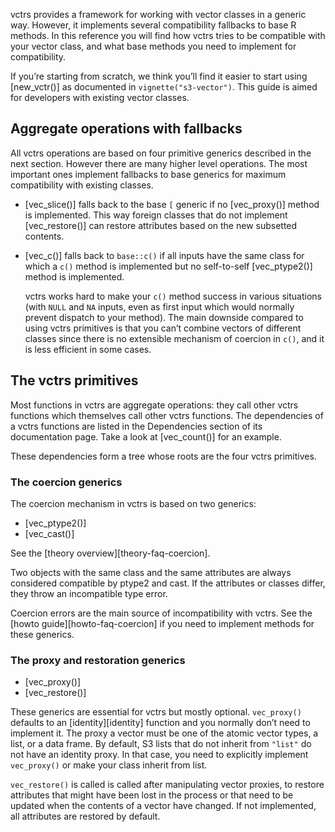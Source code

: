 
vctrs provides a framework for working with vector classes in a generic way. However, it implements several compatibility fallbacks to base R methods. In this reference you will find how vctrs tries to be compatible with your vector class, and what base methods you need to implement for compatibility.

If you're starting from scratch, we think you'll find it easier to start using [new_vctr()] as documented in `vignette("s3-vector")`. This guide is aimed for developers with existing vector classes.


## Aggregate operations with fallbacks

All vctrs operations are based on four primitive generics described in the next section. However there are many higher level operations. The most important ones implement fallbacks to base generics for maximum compatibility with existing classes.

- [vec_slice()] falls back to the base `[` generic if no [vec_proxy()] method is implemented. This way foreign classes  that do not implement [vec_restore()] can restore attributes based on the new subsetted contents.

- [vec_c()] falls back to `base::c()` if all inputs have the same class for which a `c()` method is implemented but no self-to-self [vec_ptype2()] method is implemented.

  vctrs works hard to make your `c()` method success in various situations (with `NULL` and `NA` inputs, even as first input which would normally prevent dispatch to your method). The main downside compared to using vctrs primitives is that you can't combine vectors of different classes since there is no extensible mechanism of coercion in `c()`, and it is less efficient in some cases.


## The vctrs primitives

Most functions in vctrs are aggregate operations: they call other vctrs functions which themselves call other vctrs functions. The dependencies of a vctrs functions are listed in the Dependencies section of its documentation page. Take a look at [vec_count()] for an example.

These dependencies form a tree whose roots are the four vctrs primitives.


### The coercion generics

The coercion mechanism in vctrs is based on two generics:

- [vec_ptype2()]
- [vec_cast()]

See the [theory overview][theory-faq-coercion].

Two objects with the same class and the same attributes are always considered compatible by ptype2 and cast. If the attributes or classes differ, they throw an incompatible type error.

Coercion errors are the main source of incompatibility with vctrs. See the [howto guide][howto-faq-coercion] if you need to implement methods for these generics.


### The proxy and restoration generics

- [vec_proxy()]
- [vec_restore()]

These generics are essential for vctrs but mostly optional. `vec_proxy()` defaults to an [identity][identity] function and you normally don't need to implement it. The proxy a vector must be one of the atomic vector types, a list, or a data frame. By default, S3 lists that do not inherit from `"list"` do not have an identity proxy. In that case, you need to explicitly implement `vec_proxy()` or make your class inherit from list.

`vec_restore()` is called is called after manipulating vector proxies, to restore attributes that might have been lost in the process or that need to be updated when the contents of a vector have changed. If not implemented, all attributes are restored by default.

